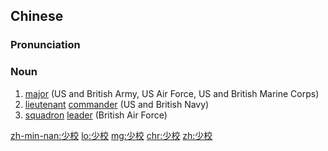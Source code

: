 ==Chinese==
{{zh-forms}}

===Pronunciation===
{{zh-pron
|m=shàoxiào
|c=siu3 gaau3
|mn=qz,xm,zz:siàu-kàu/tw:siáu-hāu
|cat=n
}}

===Noun===
{{zh-noun}}

# [[major]] (US and British Army, US Air Force, US and British Marine Corps)
# [[lieutenant]] [[commander]] (US and British Navy)
# [[squadron]] [[leader]] (British Air Force)

[[zh-min-nan:少校]]
[[lo:少校]]
[[mg:少校]]
[[chr:少校]]
[[zh:少校]]